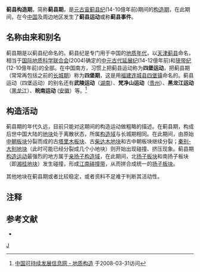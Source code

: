{{中国构造期}}
'''蓟县构造期'''，简称'''蓟县期'''，是[[元古宙|元古宙]][[蓟县纪|蓟县纪]](14-10億年前)期间的[[构造期|构造期]]，在此期间，在今[[中国|中国]]及周边地区发生了'''蓟县运动'''或称'''蓟县事件'''。

==名称由来和别名==

蓟县期是以蓟县纪命名的。蓟县纪是专门用于中国的[[地质年代|地质年代]]，以[[天津|天津]][[蓟县|蓟县]]命名，相当于[[国际地质科学联合会|国际地质科学联合会]](2004)确定的[[中元古代|中元古代]][[延展纪|延展纪]](14-12億年前)和[[狭带纪|狭带纪]](12-10億年前)的全部。在中国南方，习惯上把蓟县运动称为'''四堡运动'''，把蓟县期（常常再包括之前的[[长城构造期|长城期]]）称为'''四堡期'''，这是用[[福建|福建]][[连城县|连城县]][[四堡镇|四堡镇]]命名的。蓟县运动（四堡运动）的别名还有'''武陵运动'''（[[湖南|湖南]]）、'''梵净山运动'''（[[贵州|贵州]]）、'''黑龙江运动'''（[[黑龙江省|黑龙江]]）、'''皖南运动''' ([[安徽|安徽]]）等。<ref>[http://www.sdinfo.net.cn/geomap/dizhigz.htm 中国可持续发展信息网 - 地质构造] {{webarchive|url=https://archive.is/20020722024716/http://www.sdinfo.net.cn/geomap/dizhigz.htm |date=2002-07-22 }}于2008-03-31访问</ref>


==构造活动==

蓟县期的年代久远，目前只能对这期间的构造运动做粗略的描述。在蓟县期，构成后世中国大陆的[[地块|地块]]处于离散状态，所属[[构造域|构造域]]与长城期相同。在此期间，由原始[[中朝板块|中朝板块]]分裂而成的古[[塔里木板块|塔里木板块]]、古[[柴达木地块|柴达木地块]]和古中朝板块继续分裂；[[秦别-大别地块|秦别-大别地块]]（此时可能已经分裂成几个小地块）则开始出现碰撞、挤压现象。蓟县期[[构造运动|构造运动]]最强烈的地方属于[[亲扬子构造域|亲扬子构造域]]，在此期间，北[[扬子板块|扬子板块]]和南扬子板块（即[[湘桂地块|湘桂地块]]）发生碰撞，形成[[江南碰撞带|江南碰撞带]]，从而拼合成统一的[[扬子板块|扬子板块]]。

其他地块在蓟县期或者比较稳定，或者资料不足难于判断其活动性。

==注释==

{{reflist|2}}

==参考文献==

*{{cite book
  | author = 万天丰
  | title = 《中国大地构造学纲要》
  | publisher = 地质出版社
  | pages = 48-56
  | isbn = 7-116-03991-0
|date=2004年6月}}

[[category:构造期|J]]